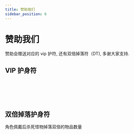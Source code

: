 ```yaml
---
title: 赞助我们
sidebar_position: 6
---
```




# 赞助我们

赞助会赠送对应的 vip 护符, 还有双倍掉落符（DT), 多谢大家支持.

## VIP 护身符

<ItemVip1 />

<br />

<ItemVip2 />

<br />

<ItemVip3 />

<br />

<ItemVip4 />
<br />

<ItemVip5 />

## 双倍掉落护身符

角色佩戴后杀死怪物掉落双倍的物品数量

<ItemDT />
